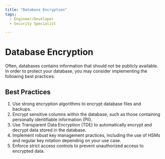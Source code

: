 ```yaml
---
title: "Database Encryption"
tags:
  - Engineer/Developer
  - Security Specialist

---
```



<TagProvider>
<TagFilter />

# Database Encryption

<TagList tags={frontmatter.tags} />
<AttributionList contributors={frontmatter.contributors} />

Often, databases contains information that should not be publicly available. In order to protect your database, you may consider implementing the following best practices:

## Best Practices

1. Use strong encryption algorithms to encrypt database files and backups.
2. Encrypt sensitive columns within the database, such as those containing personally identifiable information (PII).
3. Use Transparent Data Encryption (TDE) to automatically encrypt and decrypt data stored in the database.
4. Implement robust key management practices, including the use of HSMs and regular key rotation depending on your use case.
5. Enforce strict access controls to prevent unauthorized access to encrypted data.

</TagProvider>